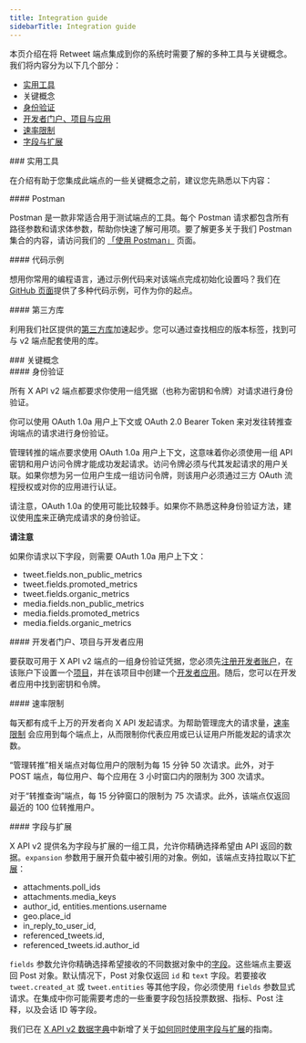 ```yaml
---
title: Integration guide
sidebarTitle: Integration guide
---
```


本页介绍在将 Retweet 端点集成到你的系统时需要了解的多种工具与关键概念。我们将内容分为以下几个部分：

- [实用工具](#helpful)
- 关键概念
- [身份验证](#authentication)
- [开发者门户、项目与应用](#portal)
- [速率限制](#limits)
- [字段与扩展](#fields)

<div id="helpful-tools">
  ### 实用工具
</div>

在介绍有助于您集成此端点的一些关键概念之前，建议您先熟悉以下内容：

<div id="postman">
  #### Postman
</div>

Postman 是一款非常适合用于测试端点的工具。每个 Postman 请求都包含所有路径参数和请求体参数，帮助你快速了解可用项。要了解更多关于我们 Postman 集合的内容，请访问我们的 [「使用 Postman」](/zh/tutorials/postman-getting-started) 页面。 

<div id="code-samples">
  #### 代码示例
</div>

想用你常用的编程语言，通过示例代码来对该端点完成初始化设置吗？我们在 [GitHub 页面](https://github.com/xdevplatform/Twitter-API-v2-sample-code)提供了多种代码示例，可作为你的起点。

<div id="third-party-libraries">
  #### 第三方库
</div>

利用我们社区提供的[第三方库](/zh/x-api/tools-and-libraries/overview)加速起步。您可以通过查找相应的版本标签，找到可与 v2 端点配套使用的库。
 

<div id="key-concepts">
  ### 关键概念
</div>

<div id="authentication">
  #### 身份验证
</div>

所有 X API v2 端点都要求你使用一组凭据（也称为密钥和令牌）对请求进行身份验证。

你可以使用 OAuth 1.0a 用户上下文或 OAuth 2.0 Bearer Token 来对发往转推查询端点的请求进行身份验证。

管理转推的端点要求使用 OAuth 1.0a 用户上下文，这意味着你必须使用一组 API 密钥和用户访问令牌才能成功发起请求。访问令牌必须与代其发起请求的用户关联。如果你想为另一位用户生成一组访问令牌，则该用户必须通过三方 OAuth 流程授权或对你的应用进行认证。

请注意，OAuth 1.0a 的使用可能比较棘手。如果你不熟悉这种身份验证方法，建议使用[库](/zh/x-api/tools-and-libraries/overview)来正确完成请求的身份验证。

**请注意**

如果你请求以下字段，则需要 OAuth 1.0a 用户上下文：

- tweet.fields.non\_public\_metrics
- tweet.fields.promoted\_metrics
- tweet.fields.organic\_metrics
- media.fields.non\_public\_metrics
- media.fields.promoted\_metrics
- media.fields.organic\_metrics

<div id="developer-portal-projects-and-developer-apps">
  #### 开发者门户、项目与开发者应用
</div>

要获取可用于 X API v2 端点的一组身份验证凭据，您必须先[注册开发者账户](https://developer.x.com/en/portal/petition/essential/basic-info)，在该账户下设置一个[项目](/zh/resources/fundamentals/projects)，并在该项目中创建一个[开发者应用](/zh/resources/fundamentals/developer-apps)。随后，您可以在开发者应用中找到密钥和令牌。 
 

<div id="rate-limits">
  #### 速率限制
</div>

每天都有成千上万的开发者向 X API 发起请求。为帮助管理庞大的请求量，[速率限制](/zh/x-api/fundamentals/rate-limits) 会应用到每个端点上，从而限制你代表应用或已认证用户所能发起的请求次数。

“管理转推”相关端点对每位用户的限制为每 15 分钟 50 次请求。此外，对于 POST 端点，每位用户、每个应用在 3 小时窗口内的限制为 300 次请求。

对于“转推查询”端点，每 15 分钟窗口的限制为 75 次请求。此外，该端点仅返回最近的 100 位转推用户。

<div id="fields-and-expansions">
  #### 字段与扩展
</div>

X API v2 提供名为字段与扩展的一组工具，允许你精确选择希望由 API 返回的数据。`expansion` 参数用于展开负载中被引用的对象。例如，该端点支持拉取以下[扩展](/zh/x-api/fundamentals/expansions)：

- attachments.poll\_ids
- attachments.media\_keys
- author\_id, entities.mentions.username
- geo.place\_id
- in\_reply\_to\_user\_id,
- referenced\_tweets.id,
- referenced\_tweets.id.author\_id

`fields` 参数允许你精确选择希望接收的不同数据对象中的[字段](/zh/x-api/fundamentals/fields)。这些端点主要返回 Post 对象。默认情况下，Post 对象仅返回 `id` 和 `text` 字段。若要接收 `tweet.created_at` 或 `tweet.entities` 等其他字段，你必须使用 `fields` 参数显式请求。在集成中你可能需要考虑的一些重要字段包括投票数据、指标、Post 注释，以及会话 ID 等字段。

我们已在 [X API v2 数据字典](/zh/x-api/fundamentals/data-dictionary)中新增了关于[如何同时使用字段与扩展](/zh/x-api/fundamentals/data-dictionary#how-to-use-fields-and-expansions)的指南。